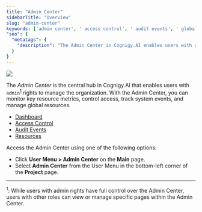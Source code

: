 ```yaml
---
title: "Admin Center"
sidebarTitle: "Overview"
slug: "admin-center"
keywords: ['admin center', ' access control', ' audit events', ' global resources']
"seo": {
  "metatags": {
    "description": "The Admin Center in Cognigy.AI enables users with admin rights to view detailed analytics for billable conversations and Knowledge AI. The Admin Center offers platform administrators a comprehensive report on resource consumption across all organizational projects."
  }
}
---
```


<a href="/release-notes/4.89"><img noZoom src="https://img.shields.io/badge/Updated in-v4.89-blue.svg" /></a>

The *Admin Center* is the central hub in Cognigy.AI that enables users with `admin`<sup>[1](#footnote1)</sup> rights to manage the organization. With the Admin Center, you can monitor key resource metrics, control access, track system events, and manage global resources.

- [Dashboard](/ai/administer/access/admin-center/dashboard)
- [Access Control](/ai/administer/access/admin-center/access-control)
- [Audit Events](/ai/administer/access/admin-center/audit-events)
- [Resources](/ai/administer/access/admin-center/global-resources/overview)

Access the Admin Center using one of the following options:

- Click **User Menu > Admin Center** on the **Main** page.
- Select **Admin Center** from the User Menu in the bottom-left corner of the **Project** page.

---

<sup id="footnote1">1</sup>: While users with admin rights have full control over the Admin Center, users with other roles can view or manage specific pages within the Admin Center.